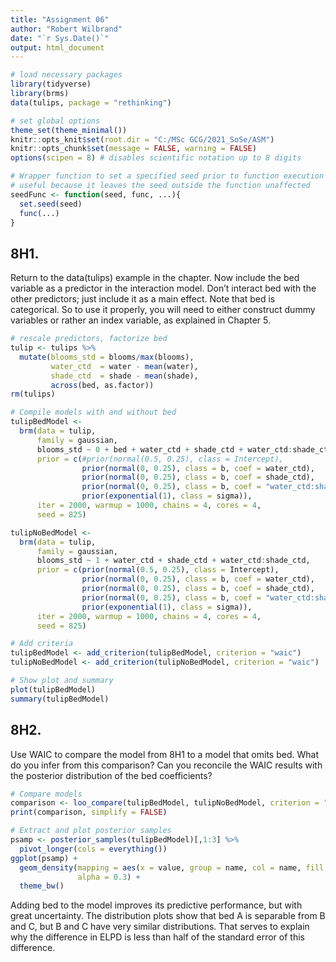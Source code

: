 ---
title: "Assignment 06"
author: "Robert Wilbrand"
date: "`r Sys.Date()`"
output: html_document
---

```{r setup, message = FALSE, warning = FALSE}
# load necessary packages
library(tidyverse)
library(brms)
data(tulips, package = "rethinking")

# set global options
theme_set(theme_minimal())
knitr::opts_knit$set(root.dir = "C:/MSc GCG/2021_SoSe/ASM")
knitr::opts_chunk$set(message = FALSE, warning = FALSE)
options(scipen = 8) # disables scientific notation up to 8 digits

# Wrapper function to set a specified seed prior to function execution
# useful because it leaves the seed outside the function unaffected
seedFunc <- function(seed, func, ...){
  set.seed(seed)
  func(...)
}
```

## 8H1.

Return to the data(tulips) example in the chapter. Now include the bed variable as a predictor in the interaction model. Don’t interact bed with the other predictors; just include it as a main effect. Note that bed is categorical. So to use it properly, you will need to either construct dummy variables or rather an index variable, as explained in Chapter 5.

```{r}
# rescale predictors, factorize bed
tulip <- tulips %>% 
  mutate(blooms_std = blooms/max(blooms),
         water_ctd  = water - mean(water),
         shade_ctd  = shade - mean(shade),
         across(bed, as.factor))
rm(tulips)
```

```{r results='hide'}
# Compile models with and without bed
tulipBedModel <-
  brm(data = tulip, 
      family = gaussian,
      blooms_std ~ 0 + bed + water_ctd + shade_ctd + water_ctd:shade_ctd,
      prior = c(#prior(normal(0.5, 0.25), class = Intercept),
                prior(normal(0, 0.25), class = b, coef = water_ctd),
                prior(normal(0, 0.25), class = b, coef = shade_ctd),
                prior(normal(0, 0.25), class = b, coef = "water_ctd:shade_ctd"),
                prior(exponential(1), class = sigma)),
      iter = 2000, warmup = 1000, chains = 4, cores = 4,
      seed = 825)

tulipNoBedModel <-
  brm(data = tulip, 
      family = gaussian,
      blooms_std ~ 1 + water_ctd + shade_ctd + water_ctd:shade_ctd,
      prior = c(prior(normal(0.5, 0.25), class = Intercept),
                prior(normal(0, 0.25), class = b, coef = water_ctd),
                prior(normal(0, 0.25), class = b, coef = shade_ctd),
                prior(normal(0, 0.25), class = b, coef = "water_ctd:shade_ctd"),
                prior(exponential(1), class = sigma)),
      iter = 2000, warmup = 1000, chains = 4, cores = 4,
      seed = 825)
```

```{r}
# Add criteria
tulipBedModel <- add_criterion(tulipBedModel, criterion = "waic")
tulipNoBedModel <- add_criterion(tulipNoBedModel, criterion = "waic")

# Show plot and summary
plot(tulipBedModel)
summary(tulipBedModel)
```

## 8H2.

Use WAIC to compare the model from 8H1 to a model that omits bed. What do you infer from this comparison? Can you reconcile the WAIC results with the posterior distribution of the bed coefficients?

```{r}
# Compare models
comparison <- loo_compare(tulipBedModel, tulipNoBedModel, criterion = "waic")
print(comparison, simplify = FALSE)

# Extract and plot posterior samples
psamp <- posterior_samples(tulipBedModel)[,1:3] %>% 
  pivot_longer(cols = everything())
ggplot(psamp) +
  geom_density(mapping = aes(x = value, group = name, col = name, fill = name),
               alpha = 0.3) +
  theme_bw()
```

Adding bed to the model improves its predictive performance, but with great uncertainty. The distribution plots show that bed A is separable from B and C, but B and C have very similar distributions. That serves to explain why the difference in ELPD is less than half of the standard error of this difference.
